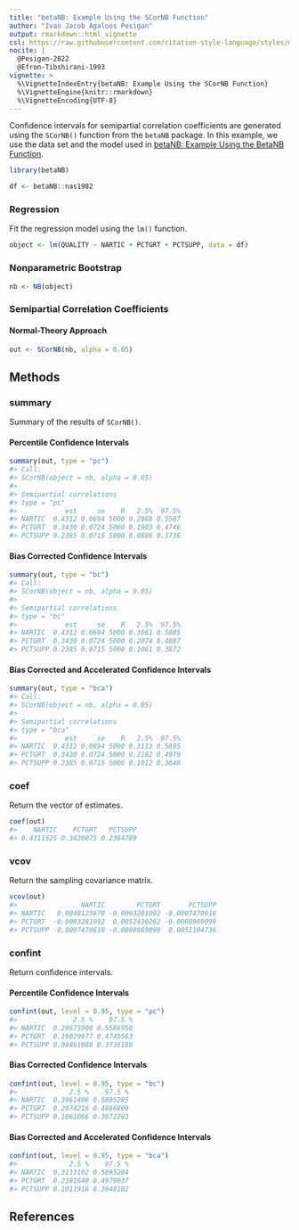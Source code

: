 ```yaml
---
title: "betaNB: Example Using the SCorNB Function"
author: "Ivan Jacob Agaloos Pesigan"
output: rmarkdown::html_vignette
csl: https://raw.githubusercontent.com/citation-style-language/styles/master/apa.csl
nocite: |
  @Pesigan-2022
  @Efron-Tibshirani-1993
vignette: >
  %\VignetteIndexEntry{betaNB: Example Using the SCorNB Function}
  %\VignetteEngine{knitr::rmarkdown}
  %\VignetteEncoding{UTF-8}
---
```




Confidence intervals for
semipartial correlation coefficients
are generated using
the `SCorNB()` function from the `betaNB` package.
In this example,
we use the data set and the model used in
[betaNB: Example Using the BetaNB Function](example-beta-nb.html).


``` r
library(betaNB)
```




``` r
df <- betaNB::nas1982
```

### Regression

Fit the regression model using the `lm()` function.


``` r
object <- lm(QUALITY ~ NARTIC + PCTGRT + PCTSUPP, data = df)
```

### Nonparametric Bootstrap


``` r
nb <- NB(object)
```

### Semipartial Correlation Coefficients

#### Normal-Theory Approach


``` r
out <- SCorNB(nb, alpha = 0.05)
```

## Methods

### summary

Summary of the results of `SCorNB()`.

#### Percentile Confidence Intervals


``` r
summary(out, type = "pc")
#> Call:
#> SCorNB(object = nb, alpha = 0.05)
#> 
#> Semipartial correlations
#> type = "pc"
#>            est     se    R   2.5%  97.5%
#> NARTIC  0.4312 0.0694 5000 0.2868 0.5587
#> PCTGRT  0.3430 0.0724 5000 0.1903 0.4746
#> PCTSUPP 0.2385 0.0715 5000 0.0886 0.3736
```

#### Bias Corrected Confidence Intervals


``` r
summary(out, type = "bc")
#> Call:
#> SCorNB(object = nb, alpha = 0.05)
#> 
#> Semipartial correlations
#> type = "bc"
#>            est     se    R   2.5%  97.5%
#> NARTIC  0.4312 0.0694 5000 0.3061 0.5805
#> PCTGRT  0.3430 0.0724 5000 0.2074 0.4887
#> PCTSUPP 0.2385 0.0715 5000 0.1061 0.3872
```

#### Bias Corrected and Accelerated Confidence Intervals


``` r
summary(out, type = "bca")
#> Call:
#> SCorNB(object = nb, alpha = 0.05)
#> 
#> Semipartial correlations
#> type = "bca"
#>            est     se    R   2.5%  97.5%
#> NARTIC  0.4312 0.0694 5000 0.3113 0.5895
#> PCTGRT  0.3430 0.0724 5000 0.2182 0.4979
#> PCTSUPP 0.2385 0.0715 5000 0.1012 0.3848
```

### coef

Return the vector of estimates.


``` r
coef(out)
#>    NARTIC    PCTGRT   PCTSUPP 
#> 0.4311525 0.3430075 0.2384789
```

### vcov

Return the sampling covariance matrix.


``` r
vcov(out)
#>                NARTIC        PCTGRT       PCTSUPP
#> NARTIC   0.0048125670 -0.0003281092 -0.0007470618
#> PCTGRT  -0.0003281092  0.0052436262 -0.0008969099
#> PCTSUPP -0.0007470618 -0.0008969099  0.0051104736
```

### confint

Return confidence intervals.

#### Percentile Confidence Intervals


``` r
confint(out, level = 0.95, type = "pc")
#>              2.5 %    97.5 %
#> NARTIC  0.28675908 0.5586950
#> PCTGRT  0.19029977 0.4745563
#> PCTSUPP 0.08861088 0.3736180
```

#### Bias Corrected Confidence Intervals


``` r
confint(out, level = 0.95, type = "bc")
#>             2.5 %    97.5 %
#> NARTIC  0.3061406 0.5805285
#> PCTGRT  0.2074216 0.4886809
#> PCTSUPP 0.1061066 0.3872283
```

#### Bias Corrected and Accelerated Confidence Intervals


``` r
confint(out, level = 0.95, type = "bca")
#>             2.5 %    97.5 %
#> NARTIC  0.3113102 0.5895204
#> PCTGRT  0.2181640 0.4979037
#> PCTSUPP 0.1011916 0.3848102
```

## References
